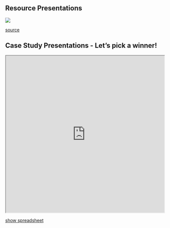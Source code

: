 ## Resource Presentations

<a href=https://buffalo.box.com/s/wtqkvrgosj6xmtcuwa5oppsj04ttymjk"> <img src="PS_01_img/Case_Study_Form.png" > </a>

[source](https://buffalo.box.com/s/wtqkvrgosj6xmtcuwa5oppsj04ttymjk)

## Case Study Presentations -  Let's pick a winner!

<iframe src="https://wheelofnames.com/bw4-gdt" width="100%" height="500"> </iframe>
<a href=https://buffalo.box.com/s/wtqkvrgosj6xmtcuwa5oppsj04ttymjk"> show spreadsheet </a>

<!-- <iframe src="https://buffalo.box.com/s/wtqkvrgosj6xmtcuwa5oppsj04ttymjk" width="800" height="100" frameborder="0" allowfullscreen webkitallowfullscreen msallowfullscreen></iframe> -->
